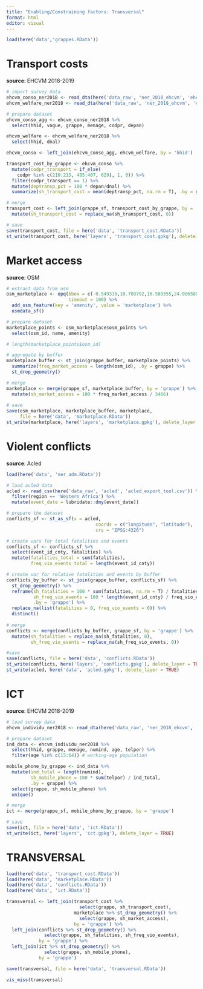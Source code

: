 ```yaml
---
title: "Enabling/Constraining factors: Transversal"
format: html
editor: visual
---
```


```r

load(here('data','grappes.RData'))

```

# Transport costs

**source**: EHCVM 2018-2019

```r

# import survey data
ehcvm_conso_ner2018 <- read_dta(here('data_raw', 'ner_2018_ehcvm', 'ehcvm_conso_ner2018.dta'))
ehcvm_welfare_ner2018 <- read_dta(here('data_raw', 'ner_2018_ehcvm', 'ehcvm_welfare_ner2018.dta'))

# prepare dataset
ehcvm_conso_agg <- ehcvm_conso_ner2018 %>% 
  select(hhid, vague, grappe, menage, codpr, depan)

ehcvm_welfare <- ehcvm_welfare_ner2018 %>% 
  select(hhid, dnal)

ehcvm_conso <- left_join(ehcvm_conso_agg, ehcvm_welfare, by = 'hhid')

transport_cost_by_grappe <- ehcvm_conso %>% 
  mutate(codpr_transport = if_else(
    codpr %in% c(210:215, 405:407, 629), 1, 0)) %>%
  filter(codpr_transport == 1) %>% 
  mutate(deptransp_pct = 100 * depan/dnal) %>% 
  summarize(sh_transport_cost = mean(deptransp_pct, na.rm = T), .by = grappe)

# merge
transport_cost <- left_join(grappe_sf, transport_cost_by_grappe, by = 'grappe') %>% 
  mutate(sh_transport_cost = replace_na(sh_transport_cost, 0))

# save
save(transport_cost, file = here('data', 'transport_cost.RData'))
st_write(transport_cost, here('layers', 'transport_cost.gpkg'), delete_layer = TRUE)

```

# Market access

**source**: OSM

```r

# extract data from osm
osm_marketplace <- opq(bbox = c(-0.549316,10.703792,16.589355,24.086589), # source: http://bboxfinder.com/
                       timeout = 100) %>% 
  add_osm_feature(key = 'amenity', value = 'marketplace') %>% 
  osmdata_sf()

# prepare dataset
marketplace_points <- osm_marketplace$osm_points %>%
  select(osm_id, name, amenity)

# length(marketplace_points$osm_id)

# aggregate by buffer
marketplace_buffer <- st_join(grappe_buffer, marketplace_points) %>% 
  summarize(freq_market_access = length(osm_id), .by = grappe) %>% 
  st_drop_geometry()

# merge
marketplace <- merge(grappe_sf, marketplace_buffer, by = 'grappe') %>% 
  mutate(sh_market_access = 100 * freq_market_access / 3466)
  
# save
save(osm_marketplace, marketplace_buffer, marketplace,
     file = here('data', 'marketplace.RData'))
st_write(marketplace, here('layers', 'marketplace.gpkg'), delete_layer = TRUE)

```

# Violent conflicts

**source**: Acled

```r

load(here('data', 'ner_adm.RData'))

# load acled data
acled <- read_csv(here('data_raw', 'acled', 'acled_export_tool.csv')) %>% 
  filter(region == 'Western Africa') %>% 
  mutate(event_date = lubridate::dmy(event_date))

# prepare the dataset
conflicts_sf <- st_as_sf(x = acled,                         
                                 coords = c("longitude", "latitude"),
                                 crs = "EPSG:4326")

# create vars for total fatalities and events
conflicts_sf <- conflicts_sf %>%
  select(event_id_cnty, fatalities) %>% 
  mutate(fatalities_total = sum(fatalities),
         freq_vio_events_total = length(event_id_cnty))

# create var for relative fatalities and events by buffer
conflicts_by_buffer <- st_join(grappe_buffer, conflicts_sf) %>% 
  st_drop_geometry() %>% 
  reframe(sh_fatalities = 100 * sum(fatalities, na.rm = T) / fatalities_total, 
          sh_freq_vio_events = 100 * length(event_id_cnty) / freq_vio_events_total,
          .by = 'grappe') %>% 
  replace_na(list(fatalities = 0, freq_vio_events = 0)) %>% 
  distinct()
  
# merge  
conflicts <- merge(conflicts_by_buffer, grappe_sf, by = 'grappe') %>% 
  mutate(sh_fatalities = replace_na(sh_fatalities, 0),
         sh_freq_vio_events = replace_na(sh_freq_vio_events, 0))

#save
save(conflicts, file = here('data', 'conflicts.RData'))
st_write(conflicts, here('layers', 'conflicts.gpkg'), delete_layer = TRUE)
st_write(acled, here('data', 'acled.gpkg'), delete_layer = TRUE)

```

# ICT

**source**: EHCVM 2018-2019

```r

# load survey data
ehcvm_individu_ner2018 <- read_dta(here('data_raw', 'ner_2018_ehcvm', 'ehcvm_individu_ner2018.dta'))

# prepare dataset
ind_data <- ehcvm_individu_ner2018 %>% 
  select(hhid, grappe, menage, numind, age, telpor) %>% 
  filter(age %in% c(15:64)) # working-age population

mobile_phone_by_grappe <- ind_data %>% 
  mutate(ind_total = length(numind),
         sh_mobile_phone = 100 * sum(telpor) / ind_total,
         .by = grappe) %>% 
  select(grappe, sh_mobile_phone) %>% 
  unique()

# merge
ict <- merge(grappe_sf, mobile_phone_by_grappe, by = 'grappe')

# save
save(ict, file = here('data', 'ict.RData'))
st_write(ict, here('layers', 'ict.gpkg'), delete_layer = TRUE)

```

# TRANSVERSAL

```r

load(here('data', 'transport_cost.RData'))
load(here('data', 'marketplace.RData'))
load(here('data', 'conflicts.RData'))
load(here('data', 'ict.RData'))

transversal <- left_join(transport_cost %>% 
                           select(grappe, sh_transport_cost),
                         marketplace %>% st_drop_geometry() %>% 
                           select(grappe, sh_market_access),
                         by = 'grappe') %>% 
  left_join(conflicts %>% st_drop_geometry() %>% 
              select(grappe, sh_fatalities, sh_freq_vio_events),
            by = 'grappe') %>% 
  left_join(ict %>% st_drop_geometry() %>% 
              select(grappe, sh_mobile_phone), 
            by = 'grappe')

save(transversal, file = here('data', 'transversal.RData'))

vis_miss(transversal)
```

#### 
